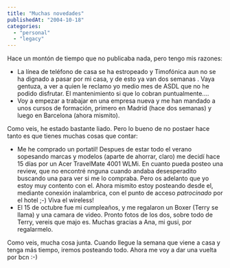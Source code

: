 ```yaml
---
title: "Muchas novedades"
publishedAt: "2004-10-18"
categories: 
  - "personal"
  - "legacy"
---
```


Hace un montón de tiempo que no publicaba nada, pero tengo mis razones:

- La línea de teléfono de casa se ha estropeado y Timofónica aun no se ha dignado a pasar por mi casa, y de esto ya van dos semanas . Vaya gentuza, a ver a quien le reclamo yo medio mes de ASDL que no he podido disfrutar. El mantenimiento si que lo cobran puntualmente....
- Voy a empezar a trabajar en una empresa nueva y me han mandado a unos cursos de formación, primero en Madrid (hace dos semanas) y luego en Barcelona (ahora mismito).

Como veis, he estado bastante liado. Pero lo bueno de no postaer hace tanto es que tienes muchas cosas que contar:

- Me he comprado un portatil! Despues de estar todo el verano sopesando marcas y modelos (aparte de ahorrar, claro) me decidí hace 15 días por un Acer TravelMate 4001 WLMi. En cuanto pueda posteo una review, que no encontré nnguna cuando andaba desesperadito buscando una para ver si me lo compraba. Pero os adelanto que yo estoy muy contento con el. Ahora mismito estoy posteando desde el, mediante conexión inalambrica, con el punto de acceso _patrocinado_ por el hotel ;-) Viva el wireless!
- El 15 de octubre fue mi cumpleaños, y me regalaron un Boxer (Terry se llama) y una camara de video. Pronto fotos de los dos, sobre todo de Terry, vereis que majo es. Muchas gracias a Ana, mi gusi, por regalarmelo.

Como veis, mucha cosa junta. Cuando llegue la semana que viene a casa y tenga más tiempo, iremos posteando todo. Ahora me voy a dar una vuelta por bcn :-)

